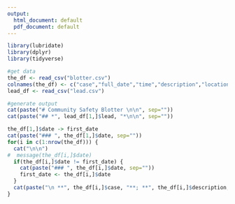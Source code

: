 ```yaml
---
output:
  html_document: default
  pdf_document: default
---
```


```r

library(lubridate)
library(dplyr)
library(tidyverse)

#get data
the_df <- read_csv("blotter.csv")
colnames(the_df) <- c("case","full_date","time","description","location","date_time","notes","date")
lead_df <- read_csv("lead.csv")

#generate output
cat(paste("# Community Safety Blotter \n\n", sep=""))
cat(paste("## *", lead_df[1,]$lead, "*\n\n", sep=""))

the_df[1,]$date -> first_date
cat(paste("### ", the_df[1,]$date, sep=""))
for(i in c(1:nrow(the_df))) {
  cat("\n\n")
#  message(the_df[i,]$date)
  if(the_df[i,]$date != first_date) {
    cat(paste("### ", the_df[i,]$date, sep=""))
    first_date <- the_df[i,]$date
  }
  cat(paste("\n **", the_df[i,]$case, "**; **", the_df[i,]$description, "**; **", the_df[i,]$location, "**\n\n", the_df[i,]$notes, sep=""))
}
```

